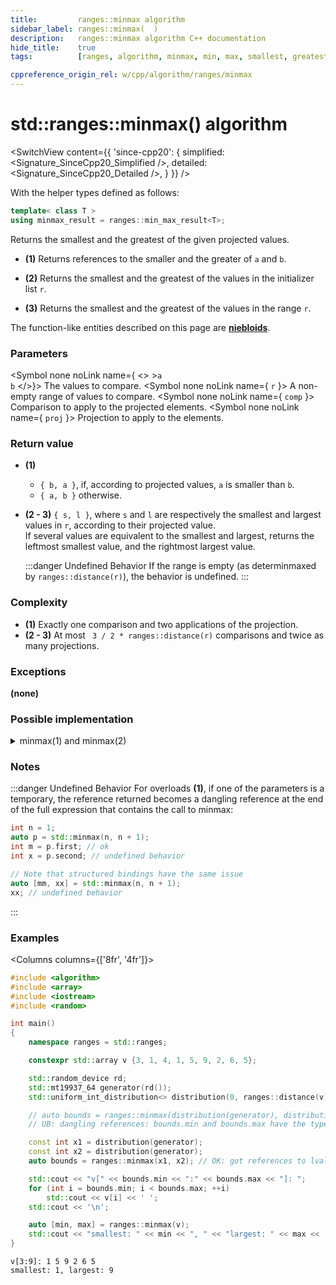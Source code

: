 ```yaml
---
title:         ranges::minmax algorithm
sidebar_label: ranges::minmax(  )
description:   ranges::minmax algorithm C++ documentation
hide_title:    true
tags:          [ranges, algorithm, minmax, min, max, smallest, greatest, largest, biggest]

cppreference_origin_rel: w/cpp/algorithm/ranges/minmax
---
```



<!----------------- Codes ---------------------->


# std::ranges::minmax() algorithm

<SwitchView content={{
	'since-cpp20': {
		simplified:	<Signature_SinceCpp20_Simplified />,
		detailed:	<Signature_SinceCpp20_Detailed />,
	}
}} />

With the helper types defined as follows:
```cpp
template< class T >
using minmax_result = ranges::min_max_result<T>;
```

Returns the smallest and the greatest of the given projected values.

 - **(1)** Returns references to the smaller and the greater of `a` and `b`.

 - **(2)** Returns the smallest and the greatest of the values in the initializer list `r`.

 - **(3)** Returns the smallest and the greatest of the values in the range `r`.

The function-like entities described on this page are [**niebloids**](/docs/std/algo/niebloids).

### Parameters

<SymbolTable>

  <Symbol none noLink name={ <> ><code>a</code> <br/> <code>b</code> </>}>
    The values to compare.
  </Symbol>
  <Symbol none noLink name={ <code>r</code> }>
    A non-empty range of values to compare.
  </Symbol>
  <Symbol none noLink name={ <code>comp</code> }>
    Comparison to apply to the projected elements.
  </Symbol>
  <Symbol none noLink name={ <code>proj</code> }>
    Projection to apply to the elements.
  </Symbol>

</SymbolTable>

### Return value

- **(1)**
  - `{ b, a }`, if, according to projected values, `a` is smaller than `b`.
  - `{ a, b }` otherwise.

- **(2 - 3)**
  `{ s, l }`, where `s` and `l` are respectively the smallest and largest values in `r`, according to their projected value.  
  If several values are equivalent to the smallest and largest, returns the leftmost smallest value, and the rightmost largest value.  

  :::danger Undefined Behavior
  If the range is empty (as determinmaxed by `ranges::distance(r)`), the behavior is undefined.
  :::

### Complexity

- **(1)** Exactly one comparison and two applications of the projection.
- **(2 - 3)** At most ` 3 / 2 * ranges::distance(r)` comparisons and twice as many projections.

### Exceptions

**(none)**

### Possible implementation

<details>
<summary>minmax(1) and minmax(2)</summary>

```cpp
struct minmax_fn
{
    template<class T, class Proj = std::identity,
             std::indirect_strict_weak_order<
                 std::projected<const T*, Proj>> Comp = ranges::less>
    constexpr ranges::minmax_result<const T&>
         operator()(const T& a, const T& b, Comp comp = {}, Proj proj = {}) const
    {
        if (std::invoke(comp, std::invoke(proj, b), std::invoke(proj, a)))
            return {b, a};

        return {a, b};
    }

    template<std::copyable T, class Proj = std::identity,
             std::indirect_strict_weak_order<
                 std::projected<const T*, Proj>> Comp = ranges::less>
    constexpr ranges::minmax_result<T>
        operator()(std::initializer_list<T> r, Comp comp = {}, Proj proj = {}) const
    {
        auto result = ranges::minmax_element(r, std::ref(comp), std::ref(proj));
        return {*result.min, *result.max};
    }

    template<ranges::input_range R, class Proj = std::identity,
             std::indirect_strict_weak_order<
                 std::projected<ranges::iterator_t<R>, Proj>> Comp = ranges::less>
    requires std::indirectly_copyable_storable<ranges::iterator_t<R>,
                                               ranges::range_value_t<R>*>
    constexpr ranges::minmax_result<ranges::range_value_t<R>>
        operator()(R&& r, Comp comp = {}, Proj proj = {}) const
    {
        auto result = ranges::minmax_element(r, std::ref(comp), std::ref(proj));
        return {std::move(*result.min), std::move(*result.max)};
    }
};

inline constexpr minmax_fn minmax;
```

</details>

### Notes

:::danger Undefined Behavior
For overloads **(1)**, if one of the parameters is a temporary, the reference returned becomes a dangling reference at the end of the full expression that contains the call to minmax:

```cpp
int n = 1;
auto p = std::minmax(n, n + 1);
int m = p.first; // ok
int x = p.second; // undefined behavior

// Note that structured bindings have the same issue
auto [mm, xx] = std::minmax(n, n + 1);
xx; // undefined behavior
```
:::

### Examples

<Columns columns={['8fr', '4fr']}>
<div>

```cpp title='Main.cpp' showLineNumbers
#include <algorithm>
#include <array>
#include <iostream>
#include <random>

int main()
{
    namespace ranges = std::ranges;

    constexpr std::array v {3, 1, 4, 1, 5, 9, 2, 6, 5};

    std::random_device rd;
    std::mt19937_64 generator(rd());
    std::uniform_int_distribution<> distribution(0, ranges::distance(v)); // [0..9]

    // auto bounds = ranges::minmax(distribution(generator), distribution(generator));
    // UB: dangling references: bounds.min and bounds.max have the type `const int&`.

    const int x1 = distribution(generator);
    const int x2 = distribution(generator);
    auto bounds = ranges::minmax(x1, x2); // OK: got references to lvalues x1 and x2

    std::cout << "v[" << bounds.min << ":" << bounds.max << "]: ";
    for (int i = bounds.min; i < bounds.max; ++i)
        std::cout << v[i] << ' ';
    std::cout << '\n';

    auto [min, max] = ranges::minmax(v);
    std::cout << "smallest: " << min << ", " << "largest: " << max << '\n';
}
```

</div>
<div>

```plaintext title="Possible output"
v[3:9]: 1 5 9 2 6 5 
smallest: 1, largest: 9 
```

</div>
</Columns>
